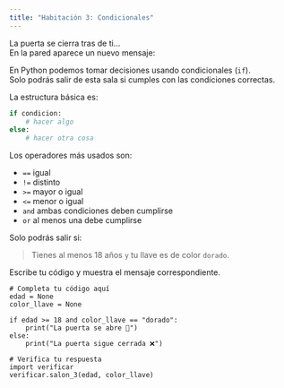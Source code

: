 ```yaml
---
title: "Habitación 3: Condicionales"
---
```


La puerta se cierra tras de ti...  
En la pared aparece un nuevo mensaje:

<div class="alert alert-info">
En Python podemos tomar decisiones usando condicionales (`if`).  
Solo podrás salir de esta sala si cumples con las condiciones correctas.
</div>

::: {.callout-tip title="Condicionales en Python" collapse="true"}
La estructura básica es:

```python
if condicion:
    # hacer algo
else:
    # hacer otra cosa
```

Los operadores más usados son:

- `==` igual  
- `!=` distinto  
- `>=` mayor o igual  
- `<=` menor o igual  
- `and` ambas condiciones deben cumplirse  
- `or` al menos una debe cumplirse  
:::

Solo podrás salir si:

> Tienes al menos 18 años `y` tu llave es de color `dorado`.

Escribe tu código y muestra el mensaje correspondiente.


```pyodide-python
# Completa tu código aquí
edad = None
color_llave = None

if edad >= 18 and color_llave == "dorado":
    print("La puerta se abre 🚪")
else:
    print("La puerta sigue cerrada ❌")

# Verifica tu respuesta
import verificar
verificar.salon_3(edad, color_llave)
```